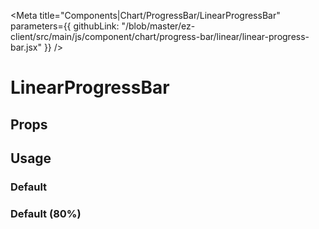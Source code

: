 
<Meta 
  title="Components|Chart/ProgressBar/LinearProgressBar" 
  parameters={{
    githubLink: "/blob/master/ez-client/src/main/js/component/chart/progress-bar/linear/linear-progress-bar.jsx"
  }}
/>

                 
<Anchor storyId="components-chart-progress-bar-linear-linear-progress-bar--default-story" />


# LinearProgressBar

## Props
 
<Props of={LinearProgressBar} />

## Usage

### Default

<Preview>
  <Story
    name="default"
    parameters={{
      layout: "widget"
    }}>
    <LinearProgressBar />
  </Story>
</Preview>

### Default (80%)

<Preview>
  <Story
    name="default-80"
    parameters={{
      layout: "widget"
    }}>
    <LinearProgressBar value={80} />
  </Story>
</Preview>
